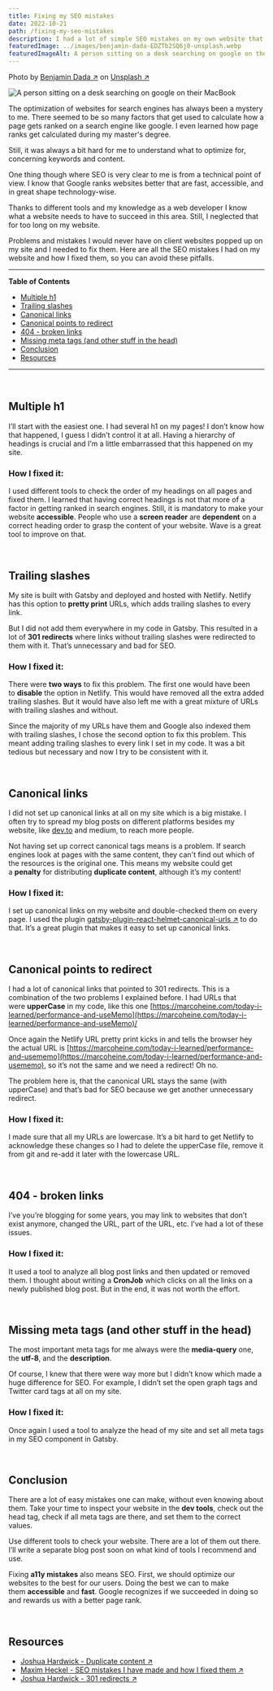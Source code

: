 ```yaml
---
title: Fixing my SEO mistakes
date: 2022-10-21
path: /fixing-my-seo-mistakes
description: I had a lot of simple SEO mistakes on my own website that I didn't even know about. In this blog post I share how I fixed them.
featuredImage: ../images/benjamin-dada-EDZTb2SQ6j0-unsplash.webp
featuredImageAlt: A person sitting on a desk searching on google on their MacBook
---
```


<span>Photo by <a href="https://unsplash.com/@dadaben_?utm_source=unsplash&utm_medium=referral&utm_content=creditCopyText" target="_blank">Benjamin Dada &#8599;</a> on <a href="https://unsplash.com/s/photos/search?utm_source=unsplash&utm_medium=referral&utm_content=creditCopyText" target="_blank">Unsplash &#8599;</a></span>


![A person sitting on a desk searching on google on their MacBook](../images/benjamin-dada-EDZTb2SQ6j0-unsplash.webp)  

The optimization of websites for search engines has always been a mystery to me. There seemed to be so many factors that get used to calculate how a page gets ranked on a search engine like google. I even learned how page ranks get calculated during my master's degree.

Still, it was always a bit hard for me to understand what to optimize for, concerning keywords and content.

One thing though where SEO is very clear to me is from a technical point of view. I know that Google ranks websites better that are fast, accessible, and in great shape technology-wise.

Thanks to different tools and my knowledge as a web developer I know what a website needs to have to succeed in this area. Still, I neglected that for too long on my website.

Problems and mistakes I would never have on client websites popped up on my site and I needed to fix them. Here are all the SEO mistakes I had on my website and how I fixed them, so you can avoid these pitfalls.

---
**Table of Contents**

- [Multiple h1](#multiple-h1)
- [Trailing slashes](#trailing-slashes)
- [Canonical links](#canonical-links)
- [Canonical points to redirect](#canonical-points-to-redirect)
- [404 - broken links](#broken-links)
- [Missing meta tags (and other stuff in the head)](#missing-meta-tags)
- [Conclusion](#conclusion)
- [Resources](#resources)
---

<br />

## Multiple h1 <a name="multiple-h1"></a>

I’ll start with the easiest one. I had several h1 on my pages! I don’t know how that happened, I guess I didn’t control it at all. Having a hierarchy of headings is crucial and I’m a little embarrassed that this happened on my site.

### How I fixed it:

I used different tools to check the order of my headings on all pages and fixed them. I learned that having correct headings is not that more of a factor in getting ranked in search engines. Still, it is mandatory to make your website **accessible**. People who use a **screen reader** are **dependent** on a correct heading order to grasp the content of your website. Wave is a great tool to improve on that.

<br />

## Trailing slashes <a name="trailing-slashes"></a>

My site is built with Gatsby and deployed and hosted with Netlify. Netlify has this option to **pretty print** URLs, which adds trailing slashes to every link.

But I did not add them everywhere in my code in Gatsby. This resulted in a lot of **301 redirects** where links without trailing slashes were redirected to them with it. That’s unnecessary and bad for SEO.

### How I fixed it:

There were **two ways** to fix this problem. The first one would have been to **disable** the option in Netlify. This would have removed all the extra added trailing slashes. But it would have also left me with a great mixture of URLs with trailing slashes and without.

Since the majority of my URLs have them and Google also indexed them with trailing slashes, I chose the second option to fix this problem. This meant adding trailing slashes to every link I set in my code. It was a bit tedious but necessary and now I try to be consistent with it.

<br />

## Canonical links <a name="canonical-links"></a>

I did not set up canonical links at all on my site which is a big mistake. I often try to spread my blog posts on different platforms besides my website, like [dev.to](http://dev.to/) and medium, to reach more people.

Not having set up correct canonical tags means is a problem. If search engines look at pages with the same content, they can't find out which of the resources is the original one. This means my website could get a **penalty** for distributing **duplicate content**, although it’s my content!

### How I fixed it:

I set up canonical links on my website and double-checked them on every page. I used the plugin <a href="https://www.gatsbyjs.com/plugins/gatsby-plugin-react-helmet-canonical-urls/" target="_blank">gatsby-plugin-react-helmet-canonical-urls &#8599;</a> to do that. It’s a great plugin that makes it easy to set up canonical links.

<br />

## Canonical points to redirect <a name="canonical-points-to-redirect"></a>

I had a lot of canonical links that pointed to 301 redirects. This is a combination of the two problems I explained before. I had URLs that were **upperCase** in my code, like this one [https://marcoheine.com/today-i-learned/performance-and-useMemo](https://marcoheine.com/today-i-learned/performance-and-useMemo)/

Once again the Netlify URL pretty print kicks in and tells the browser hey the actual URL is [https://marcoheine.com/today-i-learned/performance-and-usememo](https://marcoheine.com/today-i-learned/performance-and-usememo), so it’s not the same and we need a redirect! Oh no.

The problem here is, that the canonical URL stays the same (with upperCase) and that’s bad for SEO because we get another unnecessary redirect.

### How I fixed it:

I made sure that all my URLs are lowercase. It’s a bit hard to get Netlify to acknowledge these changes so I had to delete the upperCase file, remove it from git and re-add it later with the lowercase URL.

<br />

## 404 - broken links <a name="broken-links"></a>

I’ve you’re blogging for some years, you may link to websites that don’t exist anymore, changed the URL, part of the URL, etc. I’ve had a lot of these issues.

### How I fixed it:

It used a tool to analyze all blog post links and then updated or removed them. I thought about writing a **CronJob** which clicks on all the links on a newly published blog post. But in the end, it was not worth the effort.

<br />

## Missing meta tags (and other stuff in the head) <a name="missing-meta-tags"></a>

The most important meta tags for me always were the **media-query** one, the **utf-8**, and the **description**.

Of course, I knew that there were way more but I didn’t know which made a huge difference for SEO. For example, I didn’t set the open graph tags and Twitter card tags at all on my site.

### How I fixed it:

Once again I used a tool to analyze the head of my site and set all meta tags in my SEO component in Gatsby.

<br />

## Conclusion <a name="conclusion"></a>

There are a lot of easy mistakes one can make, without even knowing about them. Take your time to inspect your website in the **dev tools**, check out the head tag, check if all meta tags are there, and set them to the correct values.

Use different tools to check your website. There are a lot of them out there. I’ll write a separate blog post soon on what kind of tools I recommend and use.

Fixing **a11y mistakes** also means SEO. First, we should optimize our websites to the best for our users. Doing the best we can to make them **accessible** and **fast**. Google recognizes if we succeeded in doing so and rewards us with a better page rank.

<br />

## Resources <a name="resources"></a>

- <a href="https://ahrefs.com/blog/duplicate-content" target="_blank">Joshua Hardwick - Duplicate content &#8599;</a>
- <a href="https://blog.maximeheckel.com/posts/seo-mistakes-i-have-made-and-how-i-fixed-them/" target="_blank">Maxim Heckel - SEO mistakes I have made and how I fixed them &#8599;</a>
- <a href="https://ahrefs.com/blog/301-redirects/" target="_blank">Joshua Hardwick - 301 redirects &#8599;</a>